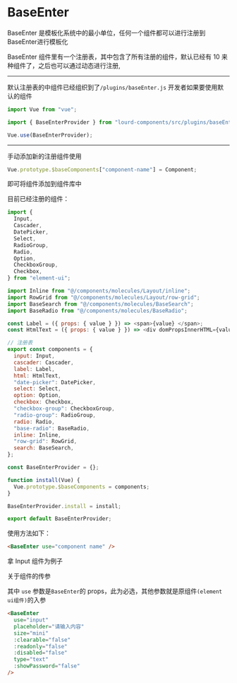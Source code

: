 
<Meta
  title="Lourd Components/Components/BaseEnter/概述(Introduction)"
  component={BaseEnter}
/>

# BaseEnter

<ArgsTable of={BaseEnter} />
BaseEnter 是模板化系统中的最小单位，任何一个组件都可以进行注册到BaseEnter进行模板化

BaseEnter 组件里有一个注册表，其中包含了所有注册的组件，默认已经有 10 来种组件了，之后也可以通过动态进行注册,

---

默认注册表的中组件已经组织到了`/plugins/baseEnter.js` 开发者如果要使用默认的组件

```javascript
import Vue from "vue";

import { BaseEnterProvider } from "lourd-components/src/plugins/baseEnter";

Vue.use(BaseEnterProvider);
```

---

手动添加新的注册组件使用

```javascript
Vue.prototype.$baseComponents["component-name"] = Component;
```

即可将组件添加到组件库中

目前已经注册的组件：

```javascript
import {
  Input,
  Cascader,
  DatePicker,
  Select,
  RadioGroup,
  Radio,
  Option,
  CheckboxGroup,
  Checkbox,
} from "element-ui";

import Inline from "@/components/molecules/Layout/inline";
import RowGrid from "@/components/molecules/Layout/row-grid";
import BaseSearch from "@/components/molecules/BaseSearch";
import BaseRadio from "@/components/molecules/BaseRadio";

const Label = ({ props: { value } }) => <span>{value} </span>;
const HtmlText = ({ props: { value } }) => <div domPropsInnerHTML={value} />;

// 注册表
export const components = {
  input: Input,
  cascader: Cascader,
  label: Label,
  html: HtmlText,
  "date-picker": DatePicker,
  select: Select,
  option: Option,
  checkbox: Checkbox,
  "checkbox-group": CheckboxGroup,
  "radio-group": RadioGroup,
  radio: Radio,
  "base-radio": BaseRadio,
  inline: Inline,
  "row-grid": RowGrid,
  search: BaseSearch,
};

const BaseEnterProvider = {};

function install(Vue) {
  Vue.prototype.$baseComponents = components;
}

BaseEnterProvider.install = install;

export default BaseEnterProvider;
```

使用方法如下：

```html
<BaseEnter use="component name" />
```

拿 Input 组件为例子

关于组件的传参

其中 `use` 参数是`BaseEnter`的 props，此为必选，其他参数就是原组件`(element ui组件)`的入参

```html
<BaseEnter
  use="input"
  placeholder="请输入内容"
  size="mini"
  :clearable="false"
  :readonly="false"
  :disabled="false"
  type="text"
  :showPassword="false"
/>
```

